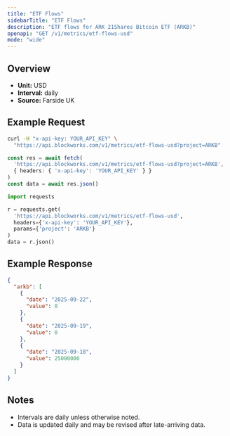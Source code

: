 ```yaml
---
title: "ETF Flows"
sidebarTitle: "ETF Flows"
description: "ETF flows for ARK 21Shares Bitcoin ETF (ARKB)"
openapi: "GET /v1/metrics/etf-flows-usd"
mode: "wide"
---
```


## Overview

- **Unit:** USD
- **Interval:** daily
- **Source:** Farside UK

## Example Request

<CodeGroup>

```bash cURL
curl -H "x-api-key: YOUR_API_KEY" \
  "https://api.blockworks.com/v1/metrics/etf-flows-usd?project=ARKB"
```

```typescript TypeScript
const res = await fetch(
  'https://api.blockworks.com/v1/metrics/etf-flows-usd?project=ARKB',
  { headers: { 'x-api-key': 'YOUR_API_KEY' } }
)
const data = await res.json()
```

```python Python
import requests

r = requests.get(
  'https://api.blockworks.com/v1/metrics/etf-flows-usd',
  headers={'x-api-key': 'YOUR_API_KEY'},
  params={'project': 'ARKB'}
)
data = r.json()
```

</CodeGroup>

## Example Response

```json
{
  "arkb": [
    {
      "date": "2025-09-22",
      "value": 0
    },
    {
      "date": "2025-09-19",
      "value": 0
    },
    {
      "date": "2025-09-18",
      "value": 25000000
    }
  ]
}
```

## Notes
- Intervals are daily unless otherwise noted.
- Data is updated daily and may be revised after late-arriving data.
